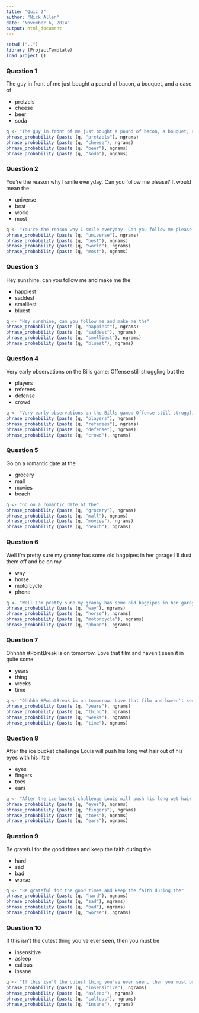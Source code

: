 ```yaml
---
title: "Quiz 2"
author: "Nick Allen"
date: "November 6, 2014"
output: html_document
---
```


```r
setwd ("..")
library (ProjectTemplate)
load.project ()
```


### Question 1

The guy in front of me just bought a pound of bacon, a bouquet, and a case of

* pretzels
* cheese
* beer
* soda

```r
q <- "The guy in front of me just bought a pound of bacon, a bouquet, and a case of"
phrase_probability (paste (q, "pretzels"), ngrams)
phrase_probability (paste (q, "cheese"), ngrams)
phrase_probability (paste (q, "beer"), ngrams)
phrase_probability (paste (q, "soda"), ngrams)
```


### Question 2

You're the reason why I smile everyday. Can you follow me please? It would mean the

* universe
* best
* world
* most

```r
q <- "You're the reason why I smile everyday. Can you follow me please? It would mean the"
phrase_probability (paste (q, "universe"), ngrams)
phrase_probability (paste (q, "best"), ngrams)
phrase_probability (paste (q, "world"), ngrams)
phrase_probability (paste (q, "most"), ngrams)
```

### Question 3

Hey sunshine, can you follow me and make me the

* happiest
* saddest
* smelliest
* bluest

```r
q <- "Hey sunshine, can you follow me and make me the"
phrase_probability (paste (q, "happiest"), ngrams)
phrase_probability (paste (q, "saddest"), ngrams)
phrase_probability (paste (q, "smelliest"), ngrams)
phrase_probability (paste (q, "bluest"), ngrams)
```

### Question 4

Very early observations on the Bills game: Offense still struggling but the

* players
* referees
* defense
* crowd

```r
q <- "Very early observations on the Bills game: Offense still struggling but the"
phrase_probability (paste (q, "players"), ngrams)
phrase_probability (paste (q, "referees"), ngrams)
phrase_probability (paste (q, "defense"), ngrams)
phrase_probability (paste (q, "crowd"), ngrams)
```

### Question 5

Go on a romantic date at the

* grocery
* mall
* movies
* beach

```r
q <- "Go on a romantic date at the"
phrase_probability (paste (q, "grocery"), ngrams)
phrase_probability (paste (q, "mall"), ngrams)
phrase_probability (paste (q, "movies"), ngrams)
phrase_probability (paste (q, "beach"), ngrams)
```

### Question 6

Well I'm pretty sure my granny has some old bagpipes in her garage I'll dust them off and be on my

* way
* horse
* motorcycle
* phone

```r
q <- "Well I'm pretty sure my granny has some old bagpipes in her garage I'll dust them off and be on my"
phrase_probability (paste (q, "way"), ngrams)
phrase_probability (paste (q, "horse"), ngrams)
phrase_probability (paste (q, "motorcycle"), ngrams)
phrase_probability (paste (q, "phone"), ngrams)
```

### Question 7

Ohhhhh #PointBreak is on tomorrow. Love that film and haven't seen it in quite some

* years
* thing
* weeks
* time

```r
q <- "Ohhhhh #PointBreak is on tomorrow. Love that film and haven't seen it in quite some"
phrase_probability (paste (q, "years"), ngrams)
phrase_probability (paste (q, "thing"), ngrams)
phrase_probability (paste (q, "weeks"), ngrams)
phrase_probability (paste (q, "time"), ngrams)
```

### Question 8

After the ice bucket challenge Louis will push his long wet hair out of his eyes with his little

* eyes
* fingers
* toes
* ears

```r
q <- "After the ice bucket challenge Louis will push his long wet hair out of his eyes with his little"
phrase_probability (paste (q, "eyes"), ngrams)
phrase_probability (paste (q, "fingers"), ngrams)
phrase_probability (paste (q, "toes"), ngrams)
phrase_probability (paste (q, "ears"), ngrams)
```

### Question 9

Be grateful for the good times and keep the faith during the

* hard
* sad
* bad
* worse

```r
q <- "Be grateful for the good times and keep the faith during the"
phrase_probability (paste (q, "hard"), ngrams)
phrase_probability (paste (q, "sad"), ngrams)
phrase_probability (paste (q, "bad"), ngrams)
phrase_probability (paste (q, "worse"), ngrams)
```

### Question 10

If this isn't the cutest thing you've ever seen, then you must be

* insensitive
* asleep
* callous
* insane

```r
q <- "If this isn't the cutest thing you've ever seen, then you must be"
phrase_probability (paste (q, "insensitive"), ngrams)
phrase_probability (paste (q, "asleep"), ngrams)
phrase_probability (paste (q, "callous"), ngrams)
phrase_probability (paste (q, "insane"), ngrams)
```



